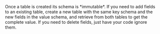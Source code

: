 
<Callout type="warning" emoji="⚠️">
  Once a table is created its schema is *immutable*. 
  If you need to add fields to an existing table, create a new table with the same key schema and the new fields in the value schema, and retrieve from both tables to get the complete value. 
  If you need to delete fields, just have your code ignore them.
</Callout>

